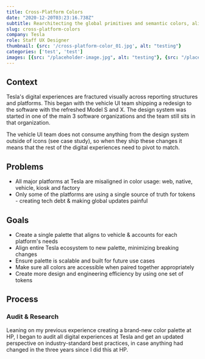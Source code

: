```yaml
---
title: Cross-Platform Colors
date: "2020-12-20T03:23:16.738Z"
subtitle: Rearchitecting the global primitives and semantic colors, aligning all platforms across organizations
slug: cross-platform-colors
company: Tesla
role: Staff UX Designer
thumbnail: {src: '/cross-platform-color_01.jpg', alt: "testing"}
categories: ['test', 'test']
images: [{src: "/placeholder-image.jpg", alt: "testing"}, {src: "/placeholder-image.jpg", alt: "testing"}, {src: "/placeholder-image.jpg", alt: "testing"}]
---
```


## Context

Tesla's digital experiences are fractured visually across reporting structures and platforms. This began with the vehicle UI team shipping a redesign to the software with the refreshed Model S and X. The design system was started in one of the main 3 software organizations and the team still sits in that organization. 

The vehicle UI team does not consume anything from the design system outside of icons (see case study), so when they ship these changes it means that the rest of the digital experiences need to pivot to match.

## Problems

- All major platforms at Tesla are misaligned in color usage: web, native, vehicle, kiosk and factory
- Only some of the platforms are using a single source of truth for tokens - creating tech debt & making global updates painful

## Goals

- Create a single palette that aligns to vehicle & accounts for each platform's needs
- Align entire Tesla ecosystem to new palette, minimizing breaking changes
- Ensure palette is scalable and built for future use cases
- Make sure all colors are accessible when paired together appropriately
- Create more design and engineering efficiency by using one set of tokens

## Process

### Audit & Research

Leaning on my previous experience creating a brand-new color palette at HP, I began to audit all digital experiences at Tesla and get an updated perspective on industry-standard best practices, in case anything had changed in the three years since I did this at HP.
